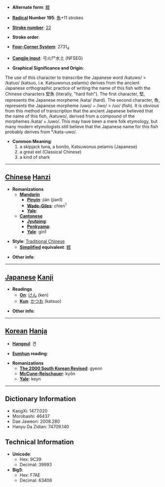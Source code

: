 * '''Alternate form''': [[鲣]]

* '''[[Wiktionary:Chinese radical index| Radical]] Number 195''': [[Wiktionary:Chinese radical index 魚|魚]]+11 strokes

* '''[[Wiktionary:Chinese total strokes index|Stroke number]]''': [[Wiktionary:Chinese total strokes index 22|22]]

* '''Stroke order''': 

* '''[[Wiktionary:Chinese four corner index|Four-Corner System]]''': 2731<sub>4</sub>

* '''[[Wiktionary:Chinese Cangjie index|Cangjie input]]''': 弓火尸水土 (NFSEG)

* '''Graphical Significance and Origin''': 
The use of this character to transcribe the Japanese word /katuwo/ > /katuo/ (katsuo, i.e. Katsuwonus pelamis) derives from the ancient Japanese orthographic practice of writing the name of this fish with the Chinese characters 堅魚 (literally, "hard fish"). The first character, 堅, represents the Japanese morpheme /kata/ (hard). The second character, 魚, represents the Japanese morpheme /uwo/ ~ /iwo/ > /uo/ (fish). It is obvious from this method of transcription that the ancient Japanese believed that the name of this fish, /katuwo/, derived from a compound of the morphemes /kata/ + /uwo/. This may have been a mere folk etymology, but many modern etymologists still believe that the Japanese name for this fish probably derives from */kata-uwo/.

* '''Common Meaning''': 
*# a skipjack tuna, a bonito, Katsuwonus pelamis (Japanese)
*# a great eel (Classical Chinese)
*# a kind of shark
 
----

== [[Chinese]] [[Hanzi]] ==

* '''Romanizations'''
** '''[[Mandarin]]'''
*** '''[[Pinyin]]''': jiān (jian1)
*** '''[[Wade-Giles]]''': chien<sup>1</sup>
*** '''[[Yale]]''': 
** '''[[Cantonese]]'''
*** '''[[Jyutping]]''':
*** '''[[Penkyamp]]''': 
*** '''[[Yale]]''': gin1

* '''Style''': [[Traditional Chinese]] 
** '''[[Simplified Chinese|Simplified]] equivalent''': [[鲣]]

* '''Other info''': 

----

== [[Japanese]] [[Kanji]] ==

* '''Readings'''
** '''[[On]]''': [[けん]] (ken)
** '''[[Kun]]''': [[かつお]] (katsuo)

* '''Other info''':  

----

== [[Korean]] [[Hanja]] ==

* '''[[Hangeul]]''': 견

* '''[[Eumhun]] reading''': 

* '''Romanizations'''
** '''[[The 2000 South Korean Revised Romanization|The 2000 South Korean Revised]]''': gyeon
** '''[[McCune-Reischauer]]''': kyŏn
** '''[[Yale]]''': keyn

----

== Dictionary Information ==

* KangXi: 1477.020
* Morobashi: 46437
* Dae Jaweon: 2008.280
* Hanyu Da Zidian: 74709.140

== Technical Information ==

* '''Unicode''':
** Hex: 9C39
** Decimal: 39993
* '''Big5''':
** Hex: F7AE
** Decimal: 63406